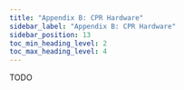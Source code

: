 ---
title: "Appendix B: CPR Hardware"
sidebar_label: "Appendix B: CPR Hardware"
sidebar_position: 13
toc_min_heading_level: 2
toc_max_heading_level: 4
---

TODO